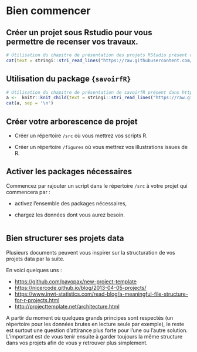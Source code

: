 # Bien commencer {#get-started}

## Créer un projet sous Rstudio pour vous permettre de recenser vos travaux.

```r
# Utilisation du chapitre de présentation des projets RStudio présent dans https://github.com/MTES-MCT/parcours-r
cat(text = stringi::stri_read_lines("https://raw.githubusercontent.com/MTES-MCT/parcours-r/master/parties_communes/bien_commencer.Rmd", encoding = "UTF-8"), sep = '\n')
```

## Utilisation du package `{savoirfR}`

```r
# Utilisation du chapitre de présentation de savoirfR présent dans https://github.com/MTES-MCT/parcours-r
a <-  knitr::knit_child(text = stringi::stri_read_lines("https://raw.githubusercontent.com/MTES-MCT/parcours-r/master/parties_communes/savoir_faire.Rmd", encoding = "UTF-8"), quiet = TRUE)
cat(a, sep = '\n')
```

## Créer votre arborescence de projet

-   Créer un répertoire `/src` où vous mettrez vos scripts R.

-   Créer un répertoire `/figures` où vous mettrez vos illustrations issues de R.

## Activer les packages nécessaires

Commencez par rajouter un script dans le répertoire `/src` à votre projet qui commencera par :

-   activez l'ensemble des packages nécessaires,

-   chargez les données dont vous aurez besoin.

<!--# Mettre à jour la liste des packages après finalisation des exercices -->

```r



```

## Bien structurer ses projets data

Plusieurs documents peuvent vous inspirer sur la structuration de vos projets data par la suite.

En voici quelques uns :

-   <https://github.com/pavopax/new-project-template>
-   <https://nicercode.github.io/blog/2013-04-05-projects/>
-   <https://www.inwt-statistics.com/read-blog/a-meaningful-file-structure-for-r-projects.html>
-   <http://projecttemplate.net/architecture.html>

A partir du moment où quelques grands principes sont respectés (un répertoire pour les données brutes en lecture seule par exemple), le reste est surtout une question d'attirance plus forte pour l'une ou l'autre solution. L'important est de vous tenir ensuite à garder toujours la même structure dans vos projets afin de vous y retrouver plus simplement.
